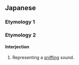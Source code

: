 {{also|ぐん}}
==Japanese==
===Etymology 1===
{{ja-see-kango|君|訓}}
===Etymology 2===
====Interjection====
{{ja-pos|interjection}}

# {{lb|ja|onomatopoeia}} Representing a [[sniff]]ing sound.
